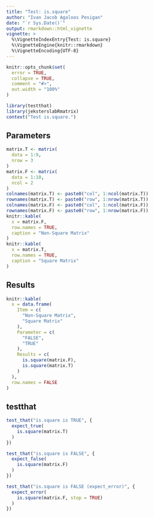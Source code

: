 ```yaml
---
title: "Test: is.square"
author: "Ivan Jacob Agaloos Pesigan"
date: "`r Sys.Date()`"
output: rmarkdown::html_vignette
vignette: >
  %\VignetteIndexEntry{Test: is.square}
  %\VignetteEngine{knitr::rmarkdown}
  %\VignetteEncoding{UTF-8}
---
```



```r
knitr::opts_chunk$set(
  error = TRUE,
  collapse = TRUE,
  comment = "#>",
  out.width = "100%"
)
```



```r
library(testthat)
library(jeksterslabRmatrix)
context("Test is.square.")
```


## Parameters


```r
matrix.T <- matrix(
  data = 1:9,
  nrow = 3
)
matrix.F <- matrix(
  data = 1:10,
  ncol = 2
)
colnames(matrix.T) <- paste0("col", 1:ncol(matrix.T))
rownames(matrix.T) <- paste0("row", 1:nrow(matrix.T))
colnames(matrix.F) <- paste0("col", 1:ncol(matrix.F))
rownames(matrix.F) <- paste0("row", 1:nrow(matrix.F))
knitr::kable(
  x = matrix.F,
  row.names = TRUE,
  caption = "Non-Square Matrix"
)
knitr::kable(
  x = matrix.T,
  row.names = TRUE,
  caption = "Square Matrix"
)
```


## Results


```r
knitr::kable(
  x = data.frame(
    Item = c(
      "Non-Square Matrix",
      "Square Matrix"
    ),
    Parameter = c(
      "FALSE",
      "TRUE"
    ),
    Results = c(
      is.square(matrix.F),
      is.square(matrix.T)
    )
  ),
  row.names = FALSE
)
```


## testthat


```r
test_that("is.square is TRUE", {
  expect_true(
    is.square(matrix.T)
  )
})
```



```r
test_that("is.square is FALSE", {
  expect_false(
    is.square(matrix.F)
  )
})
```



```r
test_that("is.square is FALSE (expect_error)", {
  expect_error(
    is.square(matrix.F, stop = TRUE)
  )
})
```

